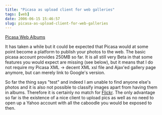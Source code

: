 ```yaml
---
title: "Picasa as upload client for web galleries"
tags: [web]
date: 2006-06-15 15:46:57
slug: picasa-as-upload-client-for-web-galleries
---
```


[Picasa Web Albums](http://picasaweb.google.com/fquednau)

It has taken a while but it could be expected that Picasa would at some point become a platform to publish your photos to the web. The basic picasa account provides 250MB so far. It is all still very Beta in that some features you would expect are missing (see below), but it means that I do not require my Picasa XML -&gt; decent XML xsl file and Ajax'ed gallery page anymore, but can merely link to Google's version.

So far the thing says "test" and indeed I am unable to find anyone else's photos and it is also not possible to classify images apart from having them in albums. Therefore it is certainly no match for [Flickr](http://www.flickr.com). The only advantage so far is the existence of a nice client to upload pics as well as no need to open up a Yahoo account with all the caboodle you would be exposed to then.